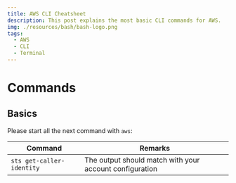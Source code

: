 ```yaml
---
title: AWS CLI Cheatsheet
description: This post explains the most basic CLI commands for AWS.
img: ./resources/bash/bash-logo.png
tags:
  - AWS
  - CLI
  - Terminal
---
```


# Commands

## Basics

Please start all the next command with `aws`:

| Command                   | Remarks                                                 |
| ------------------------- | ------------------------------------------------------- |
| `sts get-caller-identity` | The output should match with your account configuration |